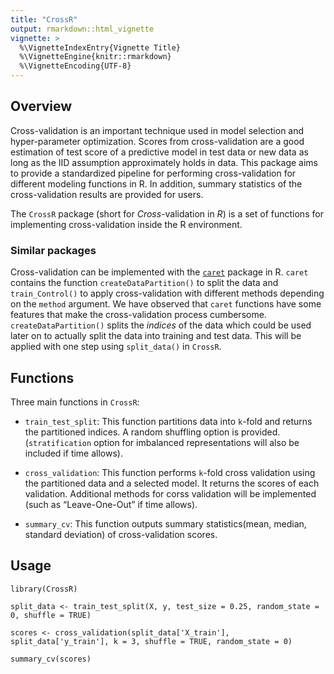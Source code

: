 ```yaml
---
title: "CrossR"
output: rmarkdown::html_vignette
vignette: >
  %\VignetteIndexEntry{Vignette Title}
  %\VignetteEngine{knitr::rmarkdown}
  %\VignetteEncoding{UTF-8}
---
```


## Overview

Cross-validation is an important technique used in model selection and hyper-parameter optimization. Scores from cross-validation are a good estimation of test score of a predictive model in test data or new data as long as the IID assumption approximately holds in data. This package aims to provide a standardized pipeline for performing cross-validation for different modeling functions in R. In addition, summary statistics of the cross-validation results are provided for users.  

The `CrossR` package (short for _Cross_-validation in _R_) is a set of functions for implementing cross-validation inside the R environment.  

### Similar packages

Cross-validation can be implemented with the [`caret`](https://cran.r-project.org/web/packages/caret/caret.pdf) package in R. `caret` contains the function `createDataPartition()` to split the data and `train_Control()` to apply cross-validation with different methods depending on the `method` argument. We have observed that `caret` functions have some features that make the cross-validation process cumbersome. `createDataPartition()` splits the *indices* of the data which could be used later on to actually split the data into training and test data. This will be applied with one step using `split_data()` in `CrossR`.


## Functions

Three main functions in `CrossR`:

- `train_test_split`: This function partitions data into `k`-fold and returns the partitioned indices. A random shuffling option is provided. (`stratification` option for imbalanced representations will also be included if time allows).

- `cross_validation`: This function performs `k`-fold cross validation using the partitioned data and a selected model. It returns the scores of each validation. Additional methods for corss validation will be implemented (such as "Leave-One-Out" if time allows).

- `summary_cv`: This function outputs summary statistics(mean, median, standard deviation) of cross-validation scores.


## Usage

```
library(CrossR)

split_data <- train_test_split(X, y, test_size = 0.25, random_state = 0, shuffle = TRUE)

scores <- cross_validation(split_data['X_train'], split_data['y_train'], k = 3, shuffle = TRUE, random_state = 0)

summary_cv(scores)
```

